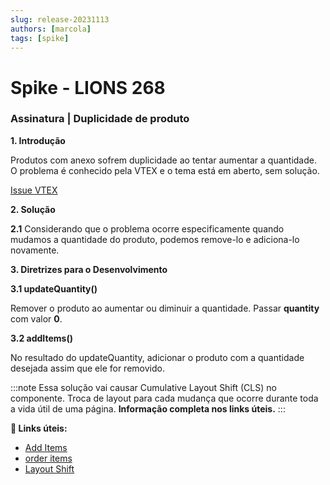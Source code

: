 ```yaml
---
slug: release-20231113
authors: [marcola]
tags: [spike]
---
```


# Spike - LIONS 268

### Assinatura | Duplicidade de produto

**1. Introdução**

Produtos com anexo sofrem duplicidade ao tentar aumentar a quantidade. O problema é conhecido pela VTEX e o tema está em aberto, sem solução.

[Issue VTEX](https://help.vtex.com/known-issues/products-in-the-productlist-that-have-an-itemattachment-duplicate-when-the-quantity-is-increased--2rKPKD21uXZ8iSIq8wNiVf)

**2. Solução**

**2.1** Considerando que o problema ocorre especificamente quando mudamos a quantidade do produto, podemos remove-lo e adiciona-lo novamente.

**3. Diretrizes para o Desenvolvimento**

**3.1 updateQuantity()**

Remover o produto ao aumentar ou diminuir a quantidade. Passar **quantity** com valor **0**.

**3.2 addItems()**

No resultado do updateQuantity, adicionar o produto com a quantidade desejada assim que ele for removido.

:::note
Essa solução vai causar Cumulative Layout Shift (CLS) no componente. Troca de layout para cada mudança que ocorre durante toda a vida útil de uma página. **Informação completa nos links úteis.**
:::

**:memo: Links úteis:**
- [Add Items](https://developers.vtex.com/docs/guides/add-cart-items) <br/>
- [order items](https://github.com/vtex-apps/order-items) <br/>
- [Layout Shift](https://web.dev/articles/cls?hl=pt-br)
